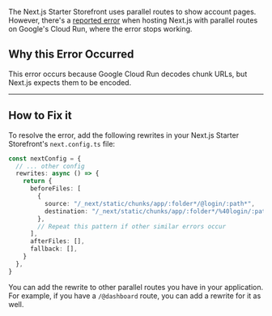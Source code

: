 The Next.js Starter Storefront uses parallel routes to show account pages. However, there's a [reported error](https://github.com/vercel/next.js/issues/71626) when hosting Next.js with parallel routes on Google's Cloud Run, where the error stops working.

## Why this Error Occurred

This error occurs because Google Cloud Run decodes chunk URLs, but Next.js expects them to be encoded.

---

## How to Fix it

To resolve the error, add the following rewrites in your Next.js Starter Storefront's `next.config.ts` file:

```ts title="next.config.ts"
const nextConfig = {
  // ... other config
  rewrites: async () => {
    return {
      beforeFiles: [
        {
          source: "/_next/static/chunks/app/:folder*/@login/:path*",
          destination: "/_next/static/chunks/app/:folder*/%40login/:path*",
        },
        // Repeat this pattern if other similar errors occur
      ],
      afterFiles: [],
      fallback: [],
    }
  },
}
```

You can add the rewrite to other parallel routes you have in your application. For example, if you have a `/@dashboard` route, you can add a rewrite for it as well.